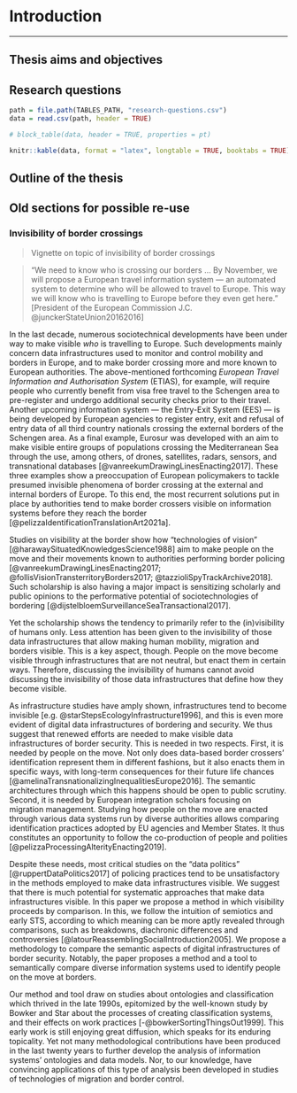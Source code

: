 # Introduction {#ch-intro}

<!-- _The first chapter of the thesis, which introduces your PhD project. The filler-text below was created with the [postmodernism generator](http://www.elsewhere.org/journal/pomo)._ -->

\chaptermark{Introduction}

---

## Thesis aims and objectives

## Research questions

```r
path = file.path(TABLES_PATH, "research-questions.csv")
data = read.csv(path, header = TRUE)

# block_table(data, header = TRUE, properties = pt)

knitr::kable(data, format = "latex", longtable = TRUE, booktabs = TRUE)
```

## Outline of the thesis

## Old sections for possible re-use {-}

### Invisibility of border crossings {-}

> Vignette on topic of invisibility of border crossings

> "We need to know who is crossing our borders ... By November, we will propose a European travel information system --- an automated system to determine who will be allowed to travel to Europe. This way we will know who is travelling to Europe before they even get here." [President of the European Commission J.C. @junckerStateUnion20162016]

<!-- [Vignette to set the topic: invisibility of border crossing] -->

In the last decade, numerous sociotechnical developments have been under way to make visible _who_ is travelling to Europe. Such developments mainly concern data infrastructures used to monitor and control mobility and borders in Europe, and to make border crossing more and more known to European authorities. The above-mentioned forthcoming _European Travel Information and Authorisation System_ (ETIAS), for example, will require people who currently benefit from visa free travel to the Schengen area to pre-register and undergo additional security checks prior to their travel. Another upcoming information system — the Entry-Exit System (EES) — is being developed by European agencies to register entry, exit and refusal of entry data of all third country nationals crossing the external borders of the Schengen area. As a final example, Eurosur was developed with an aim to make visible entire groups of populations crossing the Mediterranean Sea through the use, among others, of drones, satellites, radars, sensors, and transnational databases [@vanreekumDrawingLinesEnacting2017]. These three examples show a preoccupation of European policymakers to tackle presumed invisible phenomena of border crossing at the external and internal borders of Europe. To this end, the most recurrent solutions put in place by authorities tend to make border crossers visible on information systems before they reach the border [@pelizzaIdentificationTranslationArt2021a].

<!-- [Further develop the topic of invisibility].  -->

Studies on visibility at the border show how "technologies of vision" [@harawaySituatedKnowledgesScience1988] aim to make people on the move and their movements known to authorities performing border policing [@vanreekumDrawingLinesEnacting2017; @follisVisionTransterritoryBorders2017; @tazzioliSpyTrackArchive2018]. Such scholarship is also having a major impact is sensitizing scholarly and public opinions to the performative potential of sociotechnologies of bordering [@dijstelbloemSurveillanceSeaTransactional2017].

Yet the scholarship shows the tendency to primarily refer to the (in)visibility of humans only. Less attention has been given to the invisibility of those data infrastructures that allow making human mobility, migration and borders visible. This is a key aspect, though. People on the move become visible through infrastructures that are not neutral, but enact them in certain ways. Therefore, discussing the invisibility of humans cannot avoid discussing the invisibility of those data infrastructures that define how they become visible.

<!-- [Setting the importance of making visible those infrastructures]  -->

As infrastructure studies have amply shown, infrastructures tend to become invisible [e.g. @starStepsEcologyInfrastructure1996], and this is even more evident of digital data infrastructures of bordering and security. We thus suggest that renewed efforts are needed to make visible data infrastructures of border security. This is needed in two respects. First, it is needed by people on the move. Not only does data-based border crossers' identification represent them in different fashions, but it also enacts them in specific ways, with long-term consequences for their future life chances [@amelinaTransnationalizingInequalitiesEurope2016]. The semantic architectures through which this happens should be open to public scrutiny. Second, it is needed by European integration scholars focusing on migration management. Studying how people on the move are enacted through various data systems run by diverse authorities allows comparing identification practices adopted by EU agencies and Member States. It thus constitutes an opportunity to follow the co-production of people and polities [@pelizzaProcessingAlterityEnacting2019].

Despite these needs, most critical studies on the "data politics" [@ruppertDataPolitics2017] of policing practices tend to be unsatisfactory in the methods employed to make data infrastructures visible. We suggest that there is much potential for systematic approaches that make data infrastructures visible. In this paper we propose a method in which visibility proceeds by comparison. In this, we follow the intuition of semiotics and early STS, according to which meaning can be more aptly revealed through comparisons, such as breakdowns, diachronic differences and controversies [@latourReassemblingSocialIntroduction2005]. We propose a methodology to compare the semantic aspects of digital infrastructures of border security. Notably, the paper proposes a method and a tool to semantically compare diverse information systems used to identify people on the move at borders.

<!-- [Set the field of study of ontologies]  -->

Our method and tool draw on studies about ontologies and classification which thrived in the late 1990s, epitomized by the well-known study by Bowker and Star about the processes of creating classification systems, and their effects on work practices [-@bowkerSortingThingsOut1999]. This early work is still enjoying great diffusion, which speaks for its enduring topicality. Yet not many methodological contributions have been produced in the last twenty years to further develop the analysis of information systems' ontologies and data models. Nor, to our knowledge, have convincing applications of this type of analysis been developed in studies of technologies of migration and border control.

